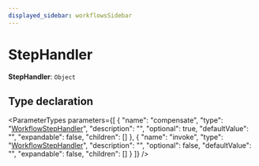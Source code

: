 ```yaml
---
displayed_sidebar: workflowsSidebar
---
```



# StepHandler

 **StepHandler**: `Object`

## Type declaration

<ParameterTypes parameters={[
  {
    "name": "compensate",
    "type": "[WorkflowStepHandler](workflows.WorkflowStepHandler.mdx)",
    "description": "",
    "optional": true,
    "defaultValue": "",
    "expandable": false,
    "children": []
  },
  {
    "name": "invoke",
    "type": "[WorkflowStepHandler](workflows.WorkflowStepHandler.mdx)",
    "description": "",
    "optional": false,
    "defaultValue": "",
    "expandable": false,
    "children": []
  }
]} />
